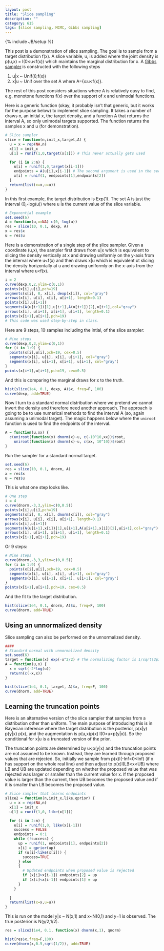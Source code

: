 ```yaml
---
layout: post
title: "Slice sampling"
description: ""
category: 615
tags: [slice sampling, MCMC, Gibbs sampling]
---
```

{% include JB/setup %}

This post is a demonstration of slice sampling. The goal is to sample from a target distribution f(x). A slice variable, u, is added where the joint density is p(u,x) = I(0<u<f(x)) which maintains the marginal distribution for x. A [Gibbs sampler](http://jarad.me/stat544/2013/03/gibbs-sampling/) is constructed with the following steps

1. u|x ~ Unif(0,f(x))
1. x|u ~ Unif over the set A where A={x:u<f(x)}.

The rest of this post considers situations where A is relatively easy to find, e.g. monotone functions f(x) over the support of x and unimodal functions. 


Here is a generic function (okay, it probably isn't that generic, but it works for the purpose below) to implement slice sampling. It takes a number of draws n, an initial x, the target density, and a function A that returns the interval A, so only unimodal targets supported. The function returns the samples x and u (for demonstration).
```r
# Slice sampler
slice = function(n,init_x,target,A) {
  u = x = rep(NA,n)
  x[1] = init_x
  u[1] = runif(1,0,target(x[1])) # This never actually gets used

  for (i in 2:n) {
    u[i] = runif(1,0,target(x[i-1]))
    endpoints = A(u[i],x[i-1]) # The second argument is used in the second example
    x[i] = runif(1, endpoints[1],endpoints[2])
  }
  return(list(x=x,u=u))
}
```

In this first example, the target distribution is Exp(1). The set A is just the interval (0,-log(u)) where u is the current value of the slice variable. 

```r
# Exponential example
set.seed(6)
A = function(u,x=NA) c(0,-log(u))
res = slice(10, 0.1, dexp, A)
x = res$x
u = res$u
```

Here is a demonstration of a single step of the slice sampler. Given a coordinate (u,x), the sampler first draws from u|x which is equivalent to slicing the density vertically at x and drawing uniformly on the y-axis from the interval where u<f(x) and then draws x|u which is equivalent ot slicing the density horizontally at u and drawing uniformly on the x-axis from the interval where u<f(x). 

```r
i = 2
curve(dexp,0,2,ylim=c(0,1))
points(x[i],u[i],pch=19)
segments(x[i], 0, x[i], dexp(x[i]), col="gray")
arrows(x[i], u[i], x[i], u[i+1], length=0.1)
points(x[i],u[i+1])
segments(A(u[i+1])[1],u[i+1],A(u[i+1])[2],u[i+1],col="gray")
arrows(x[i], u[i+1], x[i+1], u[i+1], length=0.1)
points(x[i+1],u[i+1],pch=19)
# This code was used step-by-step in class.
```

Here are 9 steps, 10 samples including the intial, of the slice sampler:

```r
# Nine steps
curve(dexp,0,3,ylim=c(0,1))
for (i in 1:9) {
  points(x[i],u[i],pch=19, cex=0.5)
  segments(x[i], u[i], x[i], u[i+1], col="gray")
  segments(x[i], u[i+1], x[i+1], u[i+1], col="gray")
}
points(x[i+1],u[i+1],pch=19, cex=0.5)
```

And this is comparing the marginal draws for x to the truth. 

```r
hist(slice(1e4, 0.1, dexp, A)$x, freq=F, 100)
curve(dexp, add=TRUE)
```

Now I turn to a standard normal distribution where we pretend we cannot invert the density and therefore need another approach. The approach is going to be to use numerical methods to find the interval A (so, again assuming a unimodal target). The magic happens below where the `uniroot` function is used to find the endpoints of the interval.

```r
A = function(u,xx) {
  c(uniroot(function(x) dnorm(x)-u, c(-10^10,xx))$root, 
    uniroot(function(x) dnorm(x)-u, c(xx, 10^10))$root)
}
```

Run the sampler for a standard normal target. 

```r
set.seed(6)
res = slice(10, 0.1, dnorm, A)
x = res$x
u = res$u
```

This is what one step looks like.

```r
# One step
i = 4
curve(dnorm,-3,3,ylim=c(0,0.5))
points(x[i],u[i],pch=19)
segments(x[i], 0, x[i], dnorm(x[i]), col="gray")
arrows(x[i], u[i], x[i], u[i+1], length=0.1)
points(x[i],u[i+1])
segments(A(u[i+1],x[i])[1],u[i+1],A(u[i+1],x[i])[2],u[i+1],col="gray")
arrows(x[i], u[i+1], x[i+1], u[i+1], length=0.1)
points(x[i+1],u[i+1],pch=19)
```

Or 9 steps:
```r
# Nine steps
curve(dnorm,-3,3,ylim=c(0,0.5))
for (i in 1:9) {
  points(x[i],u[i],pch=19, cex=0.5)
  segments(x[i], u[i], x[i], u[i+1], col="gray")
  segments(x[i], u[i+1], x[i+1], u[i+1], col="gray")
}
points(x[i+1],u[i+1],pch=19, cex=0.5)
```

And the fit to the target distribution.
```r
hist(slice(1e4, 0.1, dnorm, A)$x, freq=F, 100)
curve(dnorm, add=TRUE)
```

## Using an unnormalized density

Slice sampling can also be performed on the unnormalized density. 

```r
####
# Standard normal with unnormalized density
set.seed(6)
target = function(x) exp(-x^2/2) # The normalizing factor is 1/sqrt(2pi)
A = function(u,x) {
  x = sqrt(-2*log(u))
  return(c(-x,x))
}

hist(slice(1e4, 0.1, target, A)$x, freq=F, 100)
curve(dnorm, add=TRUE)
```

## Learning the truncation points

Here is an alternative version of the slice sampler that samples from a distribution other than uniform. The main purpose of introducing this is in Bayesian inference where the target distribution is the posterior, p(x|y) \propto p(y|x) p(x), and the augmentation is p(u,x)\propto p(x) I(0<u<p(y|x)). So the conditional for x|u is a truncated version of the prior. 

The truncation points are determined by u<p(y|x) and the truncation points are not assumed to be known. Instead, they are learned through proposed values that are rejected. So, initially we sample from p(x)I(-Inf<0<Inf) (if x has support on the whole real line) and then adjust to p(x)I(LB<x<UB) where LB and UB are updated depending on whether the proposed value that was rejected was larger or smaller than the current value for x. If the proposed value is larger than the current, then UB becomes the proposed value and if it is smaller than LB becomes the proposed value.

```r
# Slice sampler that learns endpoints
slice2 = function(n,init_x,like,qprior) {
  u = x = rep(NA,n)
  x[1] = init_x
  u[1] = runif(1,0, like(x[1]))

  for (i in 2:n) {
    u[i] = runif(1,0, like(x[i-1]))
    success = FALSE
    endpoints = 0:1
    while (!success) {
      up = runif(1, endpoints[1], endpoints[2])
      x[i] = qprior(up)
      if (u[i]<like(x[i])) {
        success=TRUE
      } else
      {
        # Updated endpoints when proposed value is rejected
        if (x[i]>x[i-1]) endpoints[2] = up
        if (x[i]<x[i-1]) endpoints[1] = up
      }
    }
    
  }
  return(list(x=x,u=u))
}
```

This is run on the model y|x ~ N(x,1) and x~N(0,1) and y=1 is observed. The true posterior is N(y/2,1/2).

```r
res = slice2(1e4, 0.1, function(x) dnorm(x,1), qnorm)

hist(res$x,freq=F,100)
curve(dnorm(x,0.5,sqrt(1/2)), add=TRUE)
```

